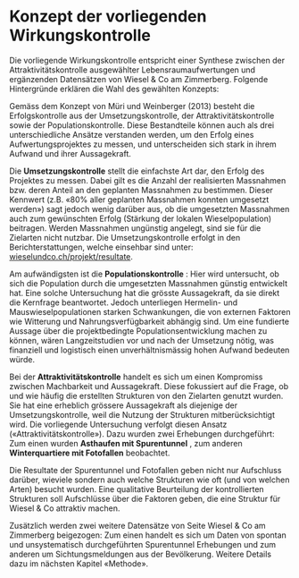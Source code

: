 # Konzept der vorliegenden Wirkungskontrolle

Die vorliegende Wirkungskontrolle entspricht einer Synthese zwischen der Attraktivitätskontrolle ausgewählter Lebensraumaufwertungen und ergänzenden Datensätzen von Wiesel &amp; Co am Zimmerberg. Folgende Hintergründe erklären die Wahl des gewählten Konzepts:

Gemäss dem Konzept von Müri und Weinberger (2013) besteht die Erfolgskontrolle aus der Umsetzungskontrolle, der Attraktivitätskontrolle sowie der Populationskontrolle. Diese Bestandteile können auch als drei unterschiedliche Ansätze verstanden werden, um den Erfolg eines Aufwertungsprojektes zu messen, und unterscheiden sich stark in ihrem Aufwand und ihrer Aussagekraft.

Die **Umsetzungskontrolle** stellt die einfachste Art dar, den Erfolg des Projektes zu messen. Dabei gilt es die Anzahl der realisierten Massnahmen bzw. deren Anteil an den geplanten Massnahmen zu bestimmen. Dieser Kennwert (z.B. «80% aller geplanten Massnahmen konnten umgesetzt werden») sagt jedoch wenig darüber aus, ob die umgesetzten Massnahmen auch zum gewünschten Erfolg (Stärkung der lokalen Wieselpopulation) beitragen. Werden Massnahmen ungünstig angelegt, sind sie für die Zielarten nicht nutzbar. Die Umsetzungskontrolle erfolgt in den Berichterstattungen, welche einsehbar sind unter: [wieselundco.ch/projekt/resultate](http://www.wieselundco.ch/projekt/resultate).

Am aufwändigsten ist die **Populationskontrolle** : Hier wird untersucht, ob sich die Population durch die umgesetzten Massnahmen günstig entwickelt hat. Eine solche Untersuchung hat die grösste Aussagekraft, da sie direkt die Kernfrage beantwortet. Jedoch unterliegen Hermelin- und Mauswieselpopulationen starken Schwankungen, die von externen Faktoren wie Witterung und Nahrungsverfügbarkeit abhängig sind. Um eine fundierte Aussage über die projektbedingte Populationsentwicklung machen zu können, wären Langzeitstudien vor und nach der Umsetzung nötig, was finanziell und logistisch einen unverhältnismässig hohen Aufwand bedeuten würde.

Bei der **Attraktivitätskontrolle** handelt es sich um einen Kompromiss zwischen Machbarkeit und Aussagekraft. Diese fokussiert auf die Frage, ob und wie häufig die erstellten Strukturen von den Zielarten genutzt wurden. Sie hat eine erheblich grössere Aussagekraft als diejenige der Umsetzungskontrolle, weil die Nutzung der Strukturen mitberücksichtigt wird. Die vorliegende Untersuchung verfolgt diesen Ansatz («Attraktivitätskontrolle»). Dazu wurden zwei Erhebungen durchgeführt: Zum einen wurden **Asthaufen mit Spurentunnel** , zum anderen **Winterquartiere mit Fotofallen** beobachtet.

Die Resultate der Spurentunnel und Fotofallen geben nicht nur Aufschluss darüber, wieviele sondern auch welche Strukturen wie oft (und von welchen Arten) besucht wurden. Eine qualitative Beurteilung der kontrollierten Strukturen soll Aufschlüsse über die Faktoren geben, die eine Struktur für Wiesel & Co attraktiv machen. 

Zusätzlich werden zwei weitere Datensätze von Seite Wiesel &amp; Co am Zimmerberg beigezogen: Zum einen handelt es sich um Daten von spontan und unsystematisch durchgeführten Spurentunnel Erhebungen und zum anderen um Sichtungsmeldungen aus der Bevölkerung. Weitere Details dazu im nächsten Kapitel «Methode».
